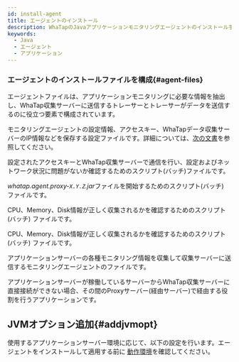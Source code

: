 ```yaml
---
id: install-agent
title: エージェントのインストール
description: WhaTapのJavaアプリケーションモニタリングエージェントのインストール手順を詳しく説明します。この文書では、エージェントのダウンロードとインストール、構成ファイルおよびエージェントの設定方法を案内します。
keywords:
  - Java
  - エージェント
  - アプリケーション
---
```



<Agentsignupguide />

<Youtube ko='2ypjaWhN_VY' en='MnWbsoXw4VE' ja='MnWbsoXw4VE' />


<Createprojectv2 />


<Accesskeyv2 />


<Downloadjavaagent />

### エージェントのインストールファイルを構成{#agent-files}

エージェントファイルは、アプリケーションモニタリングに必要な情報を抽出し、WhaTap収集サーバーに送信するトレーサーとトレーサーがデータを送信するのに役立つ要素で構成されています。

<Filetree name="whatap">

<FiletreeItem name="whatap.conf" type="file">モニタリングエージェントの設定情報、アクセスキー、WhaTapデータ収集サーバーのIP情報などを保存する設定ファイルです。詳細については、[次の文書](set-agent)を参照してください。</FiletreeItem>

<FiletreeItem name="ping.sh(bat)" type="file">設定されたアクセスキーとWhaTap収集サーバーで通信を行い、設定およびネットワーク状況に問題がないか確認するためのスクリプト(バッチ)ファイルです。</FiletreeItem>

<FiletreeItem name="proxy.sh(bat)" type="file">*whatap.agent.proxy-`X.Y.Z`.jar*ファイルを開始するためのスクリプト(バッチ) ファイルです。</FiletreeItem>

<FiletreeItem name="resmon.sh(bat)" type="file">CPU、Memory、Disk情報が正しく収集されるかを確認するためのスクリプト(バッチ) ファイルです。</FiletreeItem>

<FiletreeItem name="whatap-logsink-lz4-X.Y.Z.jar" type="file">CPU、Memory、Disk情報が正しく収集されるかを確認するためのスクリプト(バッチ) ファイルです。</FiletreeItem>

<FiletreeItem name="whatap.agent-X.Y.Z.jar" type="file">アプリケーションサーバーの各種モニタリング情報を収集して収集サーバーに送信するモニタリングエージェントのファイルです。</FiletreeItem>

<FiletreeItem name="whatap.agent.proxy-X.Y.Z.jar" type="file">アプリケーションサーバーが稼働しているサーバーからWhaTap収集サーバーに直接接続ができない場合、その間のProxyサーバー(経由サーバー)で経由する役割を行うアプリケーションです。</FiletreeItem>

</Filetree>


<Conf />

## JVMオプション追加{#addjvmopt}

使用するアプリケーションサーバー環境に応じて、以下の設定を行います。エージェントをインストールして適用する前に [動作環境](supported-spec)を確認してください。

<DocCardList/>
